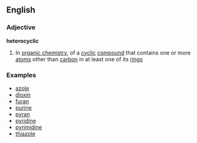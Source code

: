 ==English==
===Adjective===
'''heterocyclic'''
#{{chemistry}} In [[organic chemistry]], of a [[cyclic]] [[compound]] that contains one or more [[atom]]s other than [[carbon]] in at least one of its [[ring]]s
===Examples===
*[[azole]]
*[[dioxin]]
*[[furan]]
*[[purine]]
*[[pyran]]
*[[pyridine]]
*[[pyrimidine]]
*[[thiazole]]